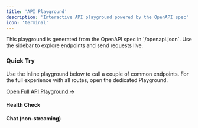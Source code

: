```yaml
---
title: 'API Playground'
description: 'Interactive API playground powered by the OpenAPI spec'
icon: 'terminal'
---
```


<Note>
This playground is generated from the OpenAPI spec in `/openapi.json`. Use the sidebar to explore endpoints and send requests live.
</Note>


### Quick Try

Use the inline playground below to call a couple of common endpoints. For the full experience with all routes, open the dedicated Playground.

<a href="/api">Open Full API Playground →</a>

#### Health Check

<ApiPlayground method="GET" path="/api/v1/health" />

#### Chat (non-streaming)

<ApiPlayground method="POST" path="/api/v1/chatbot/chat" />

